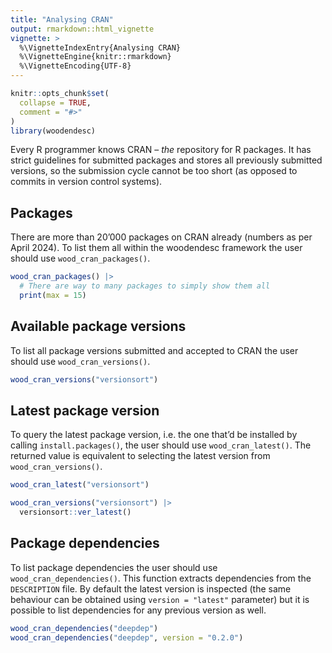 ```yaml
---
title: "Analysing CRAN"
output: rmarkdown::html_vignette
vignette: >
  %\VignetteIndexEntry{Analysing CRAN}
  %\VignetteEngine{knitr::rmarkdown}
  %\VignetteEncoding{UTF-8}
---
```


```r
knitr::opts_chunk$set(
  collapse = TRUE,
  comment = "#>"
)
library(woodendesc)
```

Every R programmer knows CRAN -- _the_ repository for R packages. It has strict guidelines for submitted packages and stores all previously submitted versions, so the submission cycle cannot be too short (as opposed to commits in version control systems).

## Packages

There are more than 20'000 packages on CRAN already (numbers as per April 2024). To list them all within the woodendesc framework the user should use `wood_cran_packages()`.

```r
wood_cran_packages() |>
  # There are way to many packages to simply show them all
  print(max = 15)
```

## Available package versions

To list all package versions submitted and accepted to CRAN the user should use `wood_cran_versions()`.

```r
wood_cran_versions("versionsort")
```

## Latest package version

To query the latest package version, i.e. the one that'd be installed by calling `install.packages()`, the user should use `wood_cran_latest()`. The returned value is equivalent to selecting the latest version from `wood_cran_versions()`.

```r
wood_cran_latest("versionsort")
```

```r
wood_cran_versions("versionsort") |>
  versionsort::ver_latest()
```

## Package dependencies

To list package dependencies the user should use `wood_cran_dependencies()`. This function extracts dependencies from the `DESCRIPTION` file. By default the latest version is inspected (the same behaviour can be obtained using `version = "latest"` parameter) but it is possible to list dependencies for any previous version as well.

```r
wood_cran_dependencies("deepdep")
wood_cran_dependencies("deepdep", version = "0.2.0")
```
